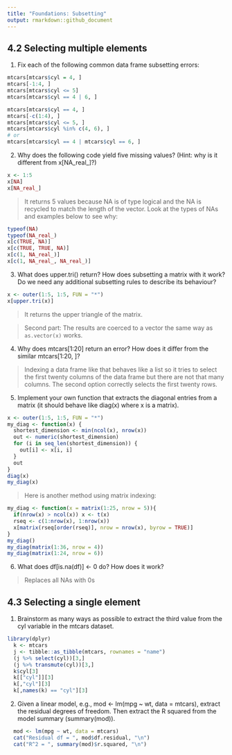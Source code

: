 ```yaml
---
title: "Foundations: Subsetting"
output: rmarkdown::github_document
---
```


## 4.2 Selecting multiple elements

1. Fix each of the following common data frame subsetting errors:

```r
mtcars[mtcars$cyl = 4, ]
mtcars[-1:4, ]
mtcars[mtcars$cyl <= 5]
mtcars[mtcars$cyl == 4 | 6, ]
```

```r
mtcars[mtcars$cyl == 4, ]
mtcars[-c(1:4), ]
mtcars[mtcars$cyl <= 5, ]
mtcars[mtcars$cyl %in% c(4, 6), ]
# or
mtcars[mtcars$cyl == 4 | mtcars$cyl == 6, ]
```

2. Why does the following code yield five missing values? (Hint: why is it different from x[NA_real_]?)

```r
x <- 1:5
x[NA]
x[NA_real_]
```

> It returns 5 values because NA is of type logical and the NA is recycled to match the length of the vector. Look at the types of NAs and examples below to see why:

```r
typeof(NA)
typeof(NA_real_)
x[c(TRUE, NA)]
x[c(TRUE, TRUE, NA)]
x[c(1, NA_real_)]
x[c(1, NA_real_, NA_real_)]
```

3. What does upper.tri() return? How does subsetting a matrix with it work? Do we need any additional subsetting rules to describe its behaviour?

```r
x <- outer(1:5, 1:5, FUN = "*")
x[upper.tri(x)]
```

> It returns the upper triangle of the matrix.

> Second part: The results are coerced to a vector the same way as `as.vector(x)` works.

4. Why does mtcars[1:20] return an error? How does it differ from the similar mtcars[1:20, ]?

> Indexing a data frame like that behaves like a list so it tries to select the first twenty columns of the data frame but there are not that many columns. The second option correctly selects the first twenty rows.

5. Implement your own function that extracts the diagonal entries from a matrix (it should behave like diag(x) where x is a matrix).

```r
x <- outer(1:5, 1:5, FUN = "*")
my_diag <- function(x) {
  shortest_dimension <- min(ncol(x), nrow(x))
  out <- numeric(shortest_dimension)
  for (i in seq_len(shortest_dimension)) {
    out[i] <- x[i, i]
  }
  out
}
diag(x)
my_diag(x)
```

> Here is another method using matrix indexing:

```r
my_diag <- function(x = matrix(1:25, nrow = 5)){
  if(nrow(x) > ncol(x)) x <- t(x)
  rseq <- c(1:nrow(x), 1:nrow(x))
  x[matrix(rseq[order(rseq)], nrow = nrow(x), byrow = TRUE)]
}
my_diag()
my_diag(matrix(1:36, nrow = 4))
my_diag(matrix(1:24, nrow = 6))
```

6. What does df[is.na(df)] <- 0 do? How does it work?

> Replaces all NAs with 0s

## 4.3 Selecting a single element

1. Brainstorm as many ways as possible to extract the third value from the cyl variable in the mtcars dataset.

```r
library(dplyr)
  k <- mtcars
  j <- tibble::as_tibble(mtcars, rownames = "name")
  (j %>% select(cyl))[3,]
  (j %>% transmute(cyl))[3,]
  k$cyl[3]
  k[["cyl"]][3]
  k[,"cyl"][3]
  k[,names(k) == "cyl"][3]

```

2. Given a linear model, e.g., mod <- lm(mpg ~ wt, data = mtcars), extract the residual degrees of freedom. Then extract the R squared from the model summary (summary(mod)).

```r
  mod <- lm(mpg ~ wt, data = mtcars)
  cat("Residual df = ", mod$df.residual, "\n")
  cat("R^2 = ", summary(mod)$r.squared, "\n")

```
